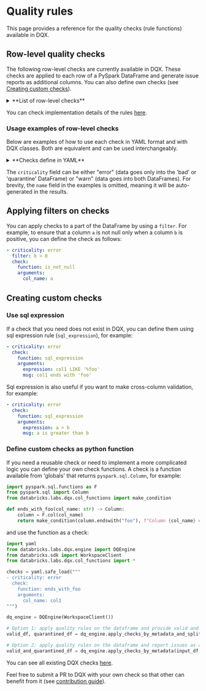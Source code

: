 # Quality rules

This page provides a reference for the quality checks (rule functions) available in DQX.

## Row-level quality checks

The following row-level checks are currently available in DQX.
These checks are applied to each row of a PySpark DataFrame and generate issue reports as additional columns.
You can also define own checks (see [Creating custom checks](#creating-custom-checks)).

<details style={{ backgroundColor: 'transparent', color: 'neutral' }}>
<summary>**List of row-level checks**</summary>
| Check                            | Description                                                                                                                                                                                                                        | Arguments                                                                                                                                                                                    |
| -------------------------------- | ---------------------------------------------------------------------------------------------------------------------------------------------------------------------------------------------------------------------------------- | -------------------------------------------------------------------------------------------------------------------------------------------------------------------------------------------- |
| is_not_null                      | Checks whether the values in the input column are not null.                                                                                                                                                                        | col_name: column name to check                                                                                                                                                               |
| is_not_empty                     | Checks whether the values in the input column are not empty (but may be null).                                                                                                                                                     | col_name: column name to check                                                                                                                                                               |
| is_not_null_and_not_empty        | Checks whether the values in the input column are not null and not empty.                                                                                                                                                          | col_name: column name to check; trim_strings: boolean flag to trim spaces from strings                                                                                                       |
| is_in_list                       | Checks whether the values in the input column are present in the list of allowed values (null values are allowed).                                                                                                                 | col_name: column name to check; allowed: list of allowed values                                                                                                                              |
| is_not_null_and_is_in_list       | Checks whether the values in the input column are not null and present in the list of allowed values.                                                                                                                              | col_name: column name to check; allowed: list of allowed values                                                                                                                              |
| is_not_null_and_not_empty_array  | Checks whether the values in the array input column are not null and not empty.                                                                                                                                                    | col_name: column name to check                                                                                                                                                               |
| is_in_range                      | Checks whether the values in the input column are in the provided range (inclusive of both boundaries).                                                                                                                            | col_name: column name to check; min_limit: min limit as number, date, timestamp, column name or expression; max_limit: max limit as number, date, timestamp, column name or expression       |
| is_not_in_range                  | Checks whether the values in the input column are outside the provided range (inclusive of both boundaries).                                                                                                                       | col_name: column name to check; min_limit: min limit as number, date, timestamp, column name or expression; max_limit: max limit as number, date, timestamp, column name or expression       |
| is_not_less_than                 | Checks whether the values in the input column are not less than the provided limit.                                                                                                                                                | col_name: column name to check; limit: limit as number, date, timestamp, column name or expression                                                                                           |
| is_not_greater_than              | Checks whether the values in the input column are not greater than the provided limit.                                                                                                                                             | col_name: column name to check; limit: limit as number, date, timestamp, column name or expression                                                                                           |
| is_valid_date                    | Checks whether the values in the input column have valid date formats.                                                                                                                                                             | col_name: column name to check; date_format: date format (e.g. 'yyyy-mm-dd')                                                                                                                 |
| is_valid_timestamp               | Checks whether the values in the input column have valid timestamp formats.                                                                                                                                                        | col_name: column name to check; timestamp_format: timestamp format (e.g. 'yyyy-mm-dd HH:mm:ss')                                                                                              |
| is_not_in_future                 | Checks whether the values in the input column contain a timestamp that is not in the future, where 'future' is defined as current_timestamp + offset (in seconds).                                                                 | col_name: column name to check; offset: offset to use; curr_timestamp: current timestamp, if not provided current_timestamp() function is used                                               |
| is_not_in_near_future            | Checks whether the values in the input column contain a timestamp that is not in the near future, where 'near future' is defined as greater than the current timestamp but less than the current_timestamp + offset (in seconds).  | col_name: column name to check; offset: offset to use; curr_timestamp: current timestamp, if not provided current_timestamp() function is used                                               |
| is_older_than_n_days             | Checks whether the values in one input column are at least N days older than the values in another column.                                                                                                                         | col_name: column name to check; days: number of days; curr_date: current date, if not provided current_date() function is used                                                               |
| is_older_than_col2_for_n_days    | Checks whether the values in one input column are at least N days older than the values in another column.                                                                                                                         | col_name1: first column name to check; col_name2: second column name to check; days: number of days                                                                                          |
| is_unique                        | Checks whether the values in the input column are unique and reports an issue for each row that contains a duplicate value. Null values are not considered duplicates, following the ANSI SQL standard.                            | col_name: column name to check                                                                                                                                                               |
| regex_match                      | Checks whether the values in the input column matches a given regex.                                                                                                                                                               | col_name: column name to check; regex: regex to check; negate: if the condition should be negated (true) or not                                                                              |
| sql_expression                   | Checks whether the condition provided as an SQL expression is met, eg. a = 'str1', a > b                                                                                                                                           | expression: sql expression to check; msg: optional message to output; name: optional name of the resulting column; negate: if the condition should be negated                                |
</details>

You can check implementation details of the rules [here](https://github.com/databrickslabs/dqx/blob/main/src/databricks/labs/dqx/col_functions.py).

### Usage examples of row-level checks

Below are examples of how to use each check in YAML format and with DQX classes. Both are equivalent and can be used interchangeably.

<details style={{ backgroundColor: 'transparent', color: 'neutral' }}>
<summary>**Checks define in YAML**</summary>
```yaml
# is_not_null check
- criticality: error
  check:
    function: is_not_null
    arguments:
      col_name: col1

# is_not_empty check
- criticality: error
  check:
    function: is_not_empty
    arguments:
      col_name: col1

# is_not_null_and_not_empty check
- criticality: error
  check:
    function: is_not_null_and_not_empty
    arguments:
      col_name: col1
      trim_strings: true

# is_in_list check
- criticality: error
  check:
    function: is_in_list
    arguments:
      col_name: col2
      allowed:
      - 1
      - 2
      - 3

# is_not_null_and_is_in_list check
- criticality: error
  check:
    function: is_not_null_and_is_in_list
    arguments:
      col_name: col2
      allowed:
      - 1
      - 2
      - 3

# is_not_null_and_not_empty_array check
- criticality: error
  check:
    function: is_not_null_and_not_empty_array
    arguments:
      col_name: col4

# is_in_range check
- criticality: error
  check:
    function: is_in_range
    arguments:
      col_name: col2
      min_limit: 1
      max_limit: 10
- criticality: error
  check:
    function: is_in_range
    arguments:
      col_name: col5
      min_limit: 2025-01-01
      max_limit: 2025-02-24
- criticality: error
  check:
    function: is_in_range
    arguments:
      col_name: col6
      min_limit: 2025-01-01 00:00:00
      max_limit: 2025-02-24 01:00:00
- criticality: error
  check:
    function: is_in_range
    arguments:
      col_name: col3
      min_limit: col2
      max_limit: col2 * 2

# is_not_in_range check
- criticality: error
  check:
    function: is_not_in_range
    arguments:
      col_name: col2
      min_limit: 11
      max_limit: 20
- criticality: error
  check:
    function: is_not_in_range
    arguments:
      col_name: col5
      min_limit: 2025-02-25
      max_limit: 2025-02-26
- criticality: error
  check:
    function: is_not_in_range
    arguments:
      col_name: col6
      min_limit: 2025-02-25 00:00:00
      max_limit: 2025-02-26 01:00:00
- criticality: error
  check:
    function: is_not_in_range
    arguments:
      col_name: col3
      min_limit: col2 + 10
      max_limit: col2 * 10

# is_not_less_than check
- criticality: error
  check:
    function: is_not_less_than
    arguments:
      col_name: col2
      limit: 0
- criticality: error
  check:
    function: is_not_less_than
    arguments:
      col_name: col5
      limit: 2025-01-01
- criticality: error
  check:
    function: is_not_less_than
    arguments:
      col_name: col6
      limit: 2025-01-01 01:00:00
- criticality: error
  check:
    function: is_not_less_than
    arguments:
      col_name: col3
      limit: col2 - 10

# is_not_greater_than check
- criticality: error
  check:
    function: is_not_greater_than
    arguments:
      col_name: col2
      limit: 10
- criticality: error
  check:
    function: is_not_greater_than
    arguments:
      col_name: col5
      limit: 2025-03-01
- criticality: error
  check:
    function: is_not_greater_than
    arguments:
      col_name: col6
      limit: 2025-03-24 01:00:00
- criticality: error
  check:
    function: is_not_greater_than
    arguments:
      col_name: col3
      limit: col2 + 10

# is_valid_date check
- criticality: error
  check:
    function: is_valid_date
    arguments:
      col_name: col5
- criticality: error
  name: col5_is_not_valid_date2
  check:
    function: is_valid_date
    arguments:
      col_name: col5
      date_format: yyyy-MM-dd

# is_valid_timestamp check
- criticality: error
  check:
    function: is_valid_timestamp
    arguments:
      col_name: col6
      timestamp_format: yyyy-MM-dd HH:mm:ss
- criticality: error
  name: col6_is_not_valid_timestamp2
  check:
    function: is_valid_timestamp
    arguments:
      col_name: col6

# is_not_in_future check
- criticality: error
  check:
    function: is_not_in_future
    arguments:
      col_name: col6
      offset: 86400

# is_not_in_near_future check
- criticality: error
  check:
    function: is_not_in_near_future
    arguments:
      col_name: col6
      offset: 36400

# is_older_than_n_days check
- criticality: error
  check:
    function: is_older_than_n_days
    arguments:
      col_name: col5
      days: 10000

# is_older_than_col2_for_n_days check
- criticality: error
  check:
    function: is_older_than_col2_for_n_days
    arguments:
      col_name1: col5
      col_name2: col6
      days: 2

# is_unique check
- criticality: error
  check:
    function: is_unique
    arguments:
      col_name: col1

# regex_match check
- criticality: error
  check:
    function: regex_match
    arguments:
      col_name: col2
      regex: '[0-9]+'
      negate: false

# sql_expression check
- criticality: error
  check:
    function: sql_expression
    arguments:
      expression: col3 > col2 and col3 < 10
      msg: col3 is greater than col2 and col3 less than 10
      name: custom_output_name
      negate: false
```
</details>

<details style={{ backgroundColor: 'transparent', color: 'neutral' }}>
<summary>**Checks defined using DQX classes**</summary>
```python
from databricks.labs.dqx.col_functions import *
from datetime import datetime

checks = [
    DQRule(
        criticality="error",
        check=is_not_null("col1")
    ),
    DQRule(
        criticality="error",
        check=is_not_empty("col1")
    ),
    DQRule(
        criticality="error",
        check=is_not_null_and_not_empty("col1", trim_strings=True)
    ),
    DQRule(
        criticality="error",
        check=is_in_list("col2", [1, 2, 3])
    ),
    DQRule(
        criticality="error",
        check=is_not_null_and_is_in_list("col2", [1, 2, 3])
    ),
    DQRule(
        criticality="error",
        check=is_not_null_and_not_empty_array("col4")
    ),
    DQRule(
        criticality="error",
        check=is_in_range("col2", min_limit=1, max_limit=10)
    ),
    DQRule(
        criticality="error",
        check=is_in_range("col5", min_limit=datetime(2025, 1, 1).date(), max_limit=datetime(2025, 2, 24).date())
    ),
    DQRule(
        criticality="error",
        check=is_in_range("col6", min_limit=datetime(2025, 1, 1, 0, 0, 0), max_limit=datetime(2025, 2, 24, 1, 0, 0))
    ),
    DQRule(
        criticality="error",
        check=is_in_range("col3", min_limit="col2", max_limit="col2 * 2")
    ),
    DQRule(
        criticality="error",
        check=is_not_in_range("col2", min_limit=11, max_limit=20)
    ),
    DQRule(
        criticality="error",
        check=is_not_in_range("col5", min_limit=datetime(2025, 2, 25).date(), max_limit=datetime(2025, 2, 26).date())
    ),
    DQRule(
        criticality="error",
        check=is_not_in_range("col6", min_limit=datetime(2025, 2, 25, 0, 0, 0), max_limit=datetime(2025, 2, 26, 1, 0, 0))
    ),
    DQRule(
        criticality="error",
        check=is_not_in_range("col3", min_limit="col2 + 10", max_limit="col2 * 10")
    ),
    DQRule(
        criticality="error",
        check=is_not_less_than("col2", limit=0)
    ),
    DQRule(
        criticality="error",
        check=is_not_less_than("col5", limit=datetime(2025, 1, 1).date())
    ),
    DQRule(
        criticality="error",
        check=is_not_less_than("col6", limit=datetime(2025, 1, 1, 1, 0, 0))
    ),
    DQRule(
        criticality="error",
        check=is_not_less_than("col3", limit="col2 - 10")
    ),
    DQRule(
        criticality="error",
        check=is_not_greater_than("col2", limit=10)
    ),
    DQRule(
        criticality="error",
        check=is_not_greater_than("col5", limit=datetime(2025, 3, 1).date())
    ),
    DQRule(
        criticality="error",
        check=is_not_greater_than("col6", limit=datetime(2025, 3, 24, 1, 0, 0))
    ),
    DQRule(
        criticality="error",
        check=is_not_greater_than("col3", limit="col2 + 10")
    ),
    DQRule(
        criticality="error",
        check=is_valid_date("col5")
    ),
    DQRule(
        criticality="error",
        check=is_valid_date("col5", date_format="yyyy-MM-dd"),
        name="col5_is_not_valid_date2"
    ),
    DQRule(
        criticality="error",
        check=is_valid_timestamp("col6")
    ),
    DQRule(
        criticality="error",
        check=is_valid_timestamp("col6", timestamp_format="yyyy-MM-dd HH:mm:ss"),
        name="col6_is_not_valid_timestamp2"
    ),
    DQRule(
        criticality="error",
        check=is_not_in_future("col6", offset=86400)
    ),
    DQRule(
        criticality="error",
        check=is_not_in_near_future("col6", offset=36400)
    ),
    DQRule(
        criticality="error",
        check=is_older_than_n_days("col5", days=10000)
    ),
    DQRule(
        criticality="error",
        check=is_older_than_col2_for_n_days("col5", "col6", days=2)
    ),
    DQRule(
        criticality="error",
        check=is_unique("col1")
    ),
    DQRule(
        criticality="error",
        check=regex_match("col2", regex="[0-9]+", negate=False)
    ),
    DQRule(
        criticality="error",
        check=sql_expression(
            expression="col3 > col2 and col3 < 10",
            msg="col3 is greater than col2 and col3 less than 10",
            name="custom_output_name",
            negate=False
        )
    ),
]
```
</details>

The `criticality` field can be either "error" (data goes only into the 'bad' or 'quarantine' DataFrame) or "warn" (data goes into both DataFrames).
For brevity, the `name` field in the examples is omitted, meaning it will be auto-generated in the results.

## Applying filters on checks

You can apply checks to a part of the DataFrame by using a `filter`.
For example, to ensure that a column `a` is not null only when a column `b` is positive, you can define the check as follows:
```yaml
- criticality: error
  filter: b > 0
  check:
    function: is_not_null
    arguments:
      col_name: a
```

## Creating custom checks

### Use sql expression

If a check that you need does not exist in DQX, you can define them using sql expression rule (`sql_expression`),
for example:
```yaml
- criticality: error
  check:
    function: sql_expression
    arguments:
      expression: col1 LIKE '%foo'
      msg: col1 ends with 'foo'
```

Sql expression is also useful if you want to make cross-column validation, for example:
```yaml
- criticality: error
  check:
    function: sql_expression
    arguments:
      expression: a > b
      msg: a is greater than b
```

### Define custom checks as python function

If you need a reusable check or need to implement a more complicated logic
you can define your own check functions. A check is a function available from 'globals' that returns `pyspark.sql.Column`, for example:

```python
import pyspark.sql.functions as F
from pyspark.sql import Column
from databricks.labs.dqx.col_functions import make_condition

def ends_with_foo(col_name: str) -> Column:
    column = F.col(col_name)
    return make_condition(column.endswith("foo"), f"Column {col_name} ends with foo", f"{col_name}_ends_with_foo")
```

and use the function as a check:
```python
import yaml
from databricks.labs.dqx.engine import DQEngine
from databricks.sdk import WorkspaceClient
from databricks.labs.dqx.col_functions import *

checks = yaml.safe_load("""
- criticality: error
  check:
    function: ends_with_foo
    arguments:
      col_name: col1
""")

dq_engine = DQEngine(WorkspaceClient())

# Option 1: apply quality rules on the dataframe and provide valid and invalid (quarantined) dataframes 
valid_df, quarantined_df = dq_engine.apply_checks_by_metadata_and_split(input_df, checks, globals())

# Option 2: apply quality rules on the dataframe and report issues as additional columns (`_warning` and `_error`)
valid_and_quarantined_df = dq_engine.apply_checks_by_metadata(input_df, checks, globals())
```

You can see all existing DQX checks [here](https://github.com/databrickslabs/dqx/blob/main/src/databricks/labs/dqx/col_functions.py). 

Feel free to submit a PR to DQX with your own check so that other can benefit from it (see [contribution guide](/docs/dev/contributing)).
